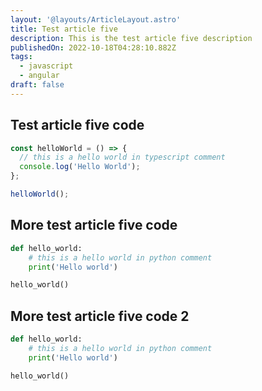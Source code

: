```yaml
---
layout: '@layouts/ArticleLayout.astro'
title: Test article five
description: This is the test article five description
publishedOn: 2022-10-18T04:28:10.882Z
tags:
  - javascript
  - angular
draft: false
---
```


## Test article five code

```ts
const helloWorld = () => {
  // this is a hello world in typescript comment
  console.log('Hello World');
};

helloWorld();
```

## More test article five code

```py
def hello_world:
    # this is a hello world in python comment
    print('Hello world')

hello_world()
```

## More test article five code 2

```py
def hello_world:
    # this is a hello world in python comment
    print('Hello world')

hello_world()
```
